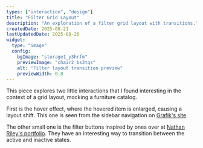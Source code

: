 ```yaml
---
types: ["interaction", "design"]
title: "Filter Grid Layout"
description: "An exploration of a filter grid layout with transitions."
createdDate: 2025-08-21
lastUpdatedDate: 2025-08-26
widget:
  type: "image"
  config:
    bgImage: "storage1_y3hrfm"
    previewImage: "chair2_bs3tqs"
    alt: "Filter layout transition preview"
    previewWidth: 0.8
---
```


This piece explores two little interactions that I found interesting in the context of a grid layout, mocking a furniture catalog.

First is the hover effect, where the hovered item is enlarged, causing a layout shift. This one is seen from the sidebar navigation on [Grafik's site](https://grafik.co.nz/project/tom-gould/).

The other small one is the filter buttons inspired by ones over at [Nathan Riley's portfolio](https://www.nrly.co/). They have an interesting way to transition between the active and inactive states.
